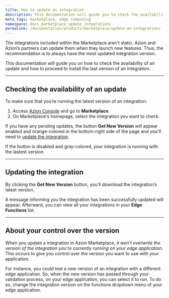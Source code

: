 ```yaml
---
title: How to update an integration
description: This documentation will guide you to check the availability of an update and how to install it.
meta_tags: marketplace, edge computing
namespace: docs_marketplace_update_integrations
permalink: /documentation/products/marketplace/update-an-integration/
---
```



The integrations included within the Marketplace aren’t static. Azion and Azion’s partners can update them when they launch new features. Thus, the recommendation is to always have the most updated integration version.

This documentation will guide you on how to check the availability of an update and how to proceed to install the last version of an integration.

<LinkButton link="/en/documentation/products/marketplace/integrations/" label="go to integrations reference" severity="secondary" /> 



---

## Checking the availability of an update

To make sure that you’re running the latest version of an integration:

1. Access [Azion Console](https://console.azion.com) and go to **Marketplace**.
2. On Marketplace's homepage, select the integration you want to check.

If you have any pending updates, the button **Get New Version** will appear enabled and orange-colored in the bottom-right side of the page and you'll need to [update the integration](#updating-the-integration).

If the button is disabled and gray-colored, your integration is running with the lastest version.

---

## Updating the integration

By clicking the **Get New Version** button, you’ll download the integration’s latest version.

A message informing you the integration has been successfully updated will appear. Afterward, you can view all your integrations in your **Edge Functions** list.

---

## About your control over the version

When you update a integration in Azion Marketplace, *it won’t overwrite the version of the integration you’re currently running on your edge application*. This occurs to give you control over the version you want to use with your application.

For instance, you could test a new version of an integration with a different edge application. So, when the new version has passed through your validation process, on your edge application, you can select it to run. To do so, change the integration version on the functions dropdown menu of your edge application.

<LinkButton link="/en/documentation/products/guides/build/instantiate-edge-functions/" label="go to How to instantiate edge functions guide" severity="secondary" /> 





